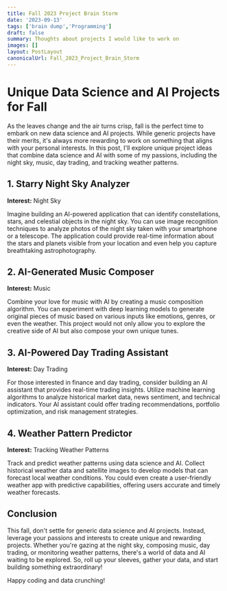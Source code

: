```yaml
---
title: Fall 2023 Project Brain Storm
date: '2023-09-13'
tags: ['brain dump','Programming']
draft: false
summary: Thoughts about projects I would like to work on
images: []
layout: PostLayout
canonicalUrl: Fall_2023_Project_Brain_Storm
---
```


# Unique Data Science and AI Projects for Fall

As the leaves change and the air turns crisp, fall is the perfect time to embark on new data science and AI projects. While generic projects have their merits, it's always more rewarding to work on something that aligns with your personal interests. In this post, I'll explore unique project ideas that combine data science and AI with some of my passions, including the night sky, music, day trading, and tracking weather patterns.

## 1. **Starry Night Sky Analyzer**

**Interest:** Night Sky

Imagine building an AI-powered application that can identify constellations, stars, and celestial objects in the night sky. You can use image recognition techniques to analyze photos of the night sky taken with your smartphone or a telescope. The application could provide real-time information about the stars and planets visible from your location and even help you capture breathtaking astrophotography.

## 2. **AI-Generated Music Composer**

**Interest:** Music

Combine your love for music with AI by creating a music composition algorithm. You can experiment with deep learning models to generate original pieces of music based on various inputs like emotions, genres, or even the weather. This project would not only allow you to explore the creative side of AI but also compose your own unique tunes.

## 3. **AI-Powered Day Trading Assistant**

**Interest:** Day Trading

For those interested in finance and day trading, consider building an AI assistant that provides real-time trading insights. Utilize machine learning algorithms to analyze historical market data, news sentiment, and technical indicators. Your AI assistant could offer trading recommendations, portfolio optimization, and risk management strategies.

## 4. **Weather Pattern Predictor**

**Interest:** Tracking Weather Patterns

Track and predict weather patterns using data science and AI. Collect historical weather data and satellite images to develop models that can forecast local weather conditions. You could even create a user-friendly weather app with predictive capabilities, offering users accurate and timely weather forecasts.

## Conclusion

This fall, don't settle for generic data science and AI projects. Instead, leverage your passions and interests to create unique and rewarding projects. Whether you're gazing at the night sky, composing music, day trading, or monitoring weather patterns, there's a world of data and AI waiting to be explored. So, roll up your sleeves, gather your data, and start building something extraordinary!

Happy coding and data crunching!

